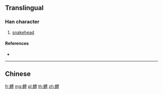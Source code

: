{{character info/new}}
{{also|鱧}}
==Translingual==

===Han character===
{{Han char|rn=195|rad=鱼|as=13|sn=21|four=|canj=NMTWT}}

# [[snakehead]]

====References====
* {{Han ref|kx=1480.511|hdz=74717.020|uh=9CE2|ud=40162}}

----

==Chinese==
{{zh-see|鱧}}

[[fr:鳢]]
[[mg:鳢]]
[[pl:鳢]]
[[th:鳢]]
[[zh:鳢]]